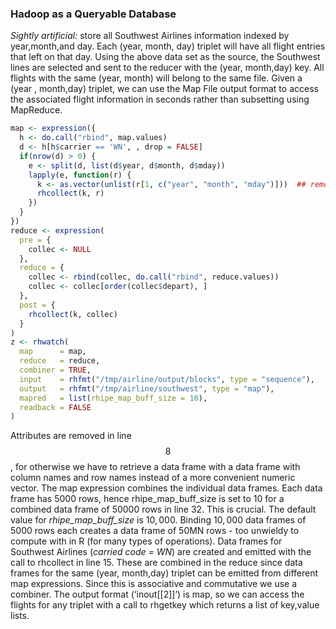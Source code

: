 ### Hadoop as a Queryable Database ###

*Sightly artificial:* store all Southwest Airlines information indexed by year,month,and day.
Each (year, month, day) triplet will have all flight entries that left on that day. Using the above
data set as the source, the Southwest lines are selected and sent to the reducer with the (year, 
month,day) key. All flights with the same (year, month) will belong to the same file. Given a (year
, month,day) triplet, we can use the Map File output format to access the associated flight 
information in seconds rather than subsetting using MapReduce.

```r
map <- expression({
  h <- do.call("rbind", map.values)
  d <- h[h$carrier == 'WN', , drop = FALSE]
  if(nrow(d) > 0) {
    e <- split(d, list(d$year, d$month, d$mday))
    lapply(e, function(r) {
      k <- as.vector(unlist(r[1, c("year", "month", "mday")]))  ## remove attributes
      rhcollect(k, r)
    })
  }
})
reduce <- expression(
  pre = { 
    collec <- NULL 
  },
  reduce = {
    collec <- rbind(collec, do.call("rbind", reduce.values))
    collec <- collec[order(collec$depart), ]
  },
  post = {
    rhcollect(k, collec)
  }
)
z <- rhwatch(
  map      = map,
  reduce   = reduce,
  combiner = TRUE,
  input    = rhfmt("/tmp/airline/output/blocks", type = "sequence"),
  output   = rhfmt("/tmp/airline/southwest", type = "map"),
  mapred   = list(rhipe_map_buff_size = 10),
  readback = FALSE
)
```

Attributes are removed in line $$8$$, for otherwise we have to retrieve a data frame with a data frame 
with column names and row names instead of a more convenient numeric vector. The map expression 
combines the individual data frames. Each data frame has $5000$ rows, hence rhipe_map_buff_size is 
set to 10 for a combined data frame of $50000$ rows in line $32$. This is crucial. The default value 
for *rhipe_map_buff_size* is $10,000$. Binding $10,000$ data frames of $5000$ rows each creates a data 
frame of 50MN rows - too unwieldy to compute with in R (for many types of operations). Data frames 
for Southwest Airlines (*carried code = WN*) are created and emitted with the call to rhcollect in line
$15$. These are combined in the reduce since data frames for the same (year, month,day) triplet can 
be emitted from different map expressions. Since this is associative and commutative we use a 
combiner. The output format ('inout[[2]]') is map, so we can access the flights for any triplet with 
a call to rhgetkey which returns a list of key,value lists.